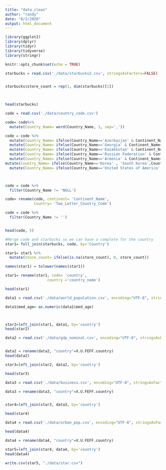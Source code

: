 ```yaml
---
title: "data_clean"
author: "randy"
date: "8/2/2020"
output: html_document
---
```


```r
library(ggplot2)
library(dplyr)
library(tidyr)
library(tidyverse)
library(stringr)

```


```r
knitr::opts_chunk$set(echo = TRUE)
```

```r

starbucks = read.csv('./data/starbucks2.csv', stringsAsFactors=FALSE)



```



```r
starbucks$store_count = rep(1, dim(starbucks)[1])


  
head(starbucks)
```

```r
code = read.csv('./data/country_code.csv')

code= code%>% 
  mutate(Country_Name= word(Country_Name, 1, sep=','))

code = code %>% 
  mutate(Country_Name= ifelse(Country_Name=='Azerbaijan' & Continent_Name=='Asia', '', Country_Name)) %>% 
  mutate(Country_Name= ifelse(Country_Name=='Georgia' & Continent_Name=='Asia', '', Country_Name)) %>% 
  mutate(Country_Name= ifelse(Country_Name=='Kazakhstan' & Continent_Name=='Asia', '', Country_Name)) %>% 
  mutate(Country_Name= ifelse(Country_Name=='Russian Federation' & Continent_Name=='Asia', '', Country_Name)) %>% 
  mutate(Country_Name= ifelse(Country_Name=='Armenia' & Continent_Name=='Asia', '', Country_Name)) %>% 
mutate(Country_Name= ifelse(Country_Name=='Korea' , 'South Korea',Country_Name)) %>% 
  mutate(Country_Name= ifelse(Country_Name=='United States of America' , 'United States',Country_Name))



code = code %>% 
  filter(Country_Name != 'NULL')

code= rename(code, continent= 'Continent_Name', 
             Country= 'Two_Letter_Country_Code')

code = code %>% 
  filter(Country_Name != '')


head(code, 5)

```


```r
#Merge code and starbucks so we can have a complete for the country
star1= full_join(starbucks, code, by='Country')

star1= star1 %>% 
  mutate(store_count= ifelse(is.na(store_count), 0, store_count))

names(star1) = tolower(names(star1))

star1= rename(star1, code= 'country',
                   country ='country_name')

head(star1)
```


```r
data1 = read.csv('./data/world_population.csv', encoding="UTF-8", stringsAsFactors=FALSE)

data1$med_age= as.numeric(data1$med_age)



star2=left_join(star1, data1, by='country')
head(star2)
```


```r
data2 = read.csv('./data/gdp_nominal.csv', encoding="UTF-8", stringsAsFactors=FALSE)


data2 = rename(data2, "country"=X.U.FEFF.country)
head(data2)
```


```r
star3=left_join(star2, data2, by='country')

head(star3)

```



```r
data3 = read.csv('./data/business.csv', encoding="UTF-8", stringsAsFactors=FALSE)

data3 = rename(data3, "country"=X.U.FEFF.country)


star4=left_join(star3, data3, by='country')

head(star4)

```


```r
data4 = read.csv('./data/urban_pop.csv', encoding="UTF-8", stringsAsFactors=FALSE)

head(data4)

data4 = rename(data4, "country"=X.U.FEFF.country)

star5=left_join(star4, data4, by='country')
head(data4)

```


```r
write.csv(star5, "./data/star.csv")
```



